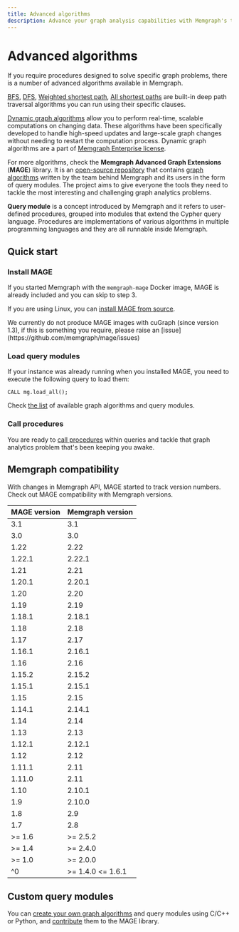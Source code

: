 ```yaml
---
title: Advanced algorithms
description: Advance your graph analysis capabilities with Memgraph's tailored algorithms for optimized combinatorial queries. Begin your journey with comprehensive documentation.
---
```




# Advanced algorithms

If you require procedures designed to solve specific graph problems, there is a
number of advanced algorithms available in Memgraph.

[BFS](/advanced-algorithms/deep-path-traversal#breadth-first-search),
[DFS](/advanced-algorithms/deep-path-traversal#depth-first-search),
[Weighted shortest
path](/advanced-algorithms/deep-path-traversal#weighted-shortest-path),
[All shortest
paths](/advanced-algorithms/deep-path-traversal#all-shortest-paths) are
built-in deep path traversal algorithms you can run using their specific
clauses. 

[Dynamic graph
algorithms](/advanced-algorithms/available-algorithms#dynamic-graph-algorithms-enterprise)
allow you to perform real-time, scalable computations on changing data. These
algorithms have been specifically developed to handle high-speed updates and
large-scale graph changes without needing to restart the computation process.
Dynamic graph algorithms are a part of [Memgraph Enterprise
license](/database-management/enabling-memgraph-enterprise). 

For more algorithms, check the **Memgraph Advanced Graph Extensions** (**MAGE**)
library. It is an [open-source repository](https://github.com/memgraph/mage)
that contains [graph algorithms](/advanced-algorithms/available-algorithms)
written by the team behind Memgraph and its users in the form of query modules.
The project aims to give everyone the tools they need to tackle the most
interesting and challenging graph analytics problems.

**Query module** is a concept introduced by Memgraph and it refers to
user-defined procedures, grouped into modules that extend the Cypher query
language. Procedures are implementations of various algorithms in multiple
programming languages and they are all runnable inside Memgraph.

## Quick start

<Steps>

### Install MAGE

If you started Memgraph with the `memgraph-mage` Docker
image, MAGE is already included and you can skip to step 3.

If you are using Linux, you can [install MAGE from
source](/advanced-algorithms/install-mage#linux).

<Callout type="info">
  We currently do not produce MAGE images with cuGraph (since version 1.3), if this is something you require, please raise an [issue](https://github.com/memgraph/mage/issues)
</Callout>

### Load query modules

If your instance was already running when you installed MAGE, you need to
execute the following query to load them:

```
CALL mg.load_all();
```

Check [the list](/advanced-algorithms/available-algorithms) of available graph
algorithms and query modules.

### Call procedures

You are ready to [call procedures](/advanced-algorithms/run-algorithms) within
queries and tackle that graph analytics problem that's been keeping you awake. 

</Steps>

## Memgraph compatibility

With changes in Memgraph API, MAGE started to track version numbers. Check out
MAGE compatibility with Memgraph versions.

| MAGE version | Memgraph version  |
|--------------|-------------------|
| 3.1          | 3.1               |
| 3.0          | 3.0               | 
| 1.22         | 2.22              |
| 1.22.1       | 2.22.1            |
| 1.21         | 2.21              |
| 1.20.1       | 2.20.1            |
| 1.20         | 2.20              |
| 1.19         | 2.19              |
| 1.18.1       | 2.18.1            |
| 1.18         | 2.18              |
| 1.17         | 2.17              |
| 1.16.1       | 2.16.1            |
| 1.16         | 2.16              |
| 1.15.2       | 2.15.2            |
| 1.15.1       | 2.15.1            |
| 1.15         | 2.15              |
| 1.14.1       | 2.14.1            |
| 1.14         | 2.14              |
| 1.13         | 2.13              |
| 1.12.1       | 2.12.1            |
| 1.12         | 2.12              |
| 1.11.1       | 2.11              |
| 1.11.0       | 2.11              |
| 1.10         | 2.10.1            |
| 1.9          | 2.10.0            |
| 1.8          | 2.9               |
| 1.7          | 2.8               |
| >= 1.6       | >= 2.5.2          |
| >= 1.4       | >= 2.4.0          |
| >= 1.0       | >= 2.0.0          |
| ^0           | >= 1.4.0 &lt;= 1.6.1 |


## Custom query modules

You can [create your own graph algorithms](/custom-query-modules) and query
modules using C/C++ or Python, and
[contribute](/custom-query-modules/contributing) them to the MAGE library. 


<CommunityLinks/>